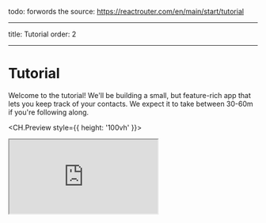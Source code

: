 todo: forwords
the source: https://reactrouter.com/en/main/start/tutorial

---

title: Tutorial
order: 2

---

# Tutorial

Welcome to the tutorial! We'll be building a small, but feature-rich app that lets you keep track of your contacts. We expect it to take between 30-60m if you're following along.

<CH.Preview style={{ height: '100vh' }}>
  <iframe src="http://localhost:5173/" />
</CH.Preview>
{/* style={{ height: '100vh', position: 'unset' }} */}

todo: put the completed application here

👉 **Every time you see this it means you need to do something in the app!**

The rest is just there for your information and deeper understanding. Let's get to it.

<CH.Scrollycoding showCopyButton={true} showExpandButton={true} lineNumbers={true}>
## Setup

<docs-info>If you're not going to follow along in your own app, you can skip this section</docs-info>

We'll be using [Vite][vite] for our bundler and dev server for this tutorial. You'll need [Node.js][node] installed for the `npm` command line tool.

👉️ **Open up your terminal and bootstrap a new React app with Vite**

```sh
npm create vite@latest name-of-your-project -- --template react
# follow prompts
cd <your new project directory>
npm install react-router-dom localforage match-sorter sort-by
npm run dev
```

---

You should be able to visit the URL printed in the terminal:

```
 VITE v3.0.7  ready in 175 ms

  ➜  Local:   http://127.0.0.1:5173/
  ➜  Network: use --host to expose
```

---

We've got some pre-written CSS for this tutorial so we can stay focused on React Router. Feel free to judge it harshly or write your own 😅 (We did things we normally wouldn't in CSS so that the markup in this tutorial could stay as minimal as possible.)

👉 **Copy/Paste the tutorial CSS into `src/index.css`**

```css src/index.css
/* // from ../src/index.css */
```

---

This tutorial will be creating, reading, searching, updating, and deleting data. A typical web app would probably be talking to an API on your web server, but we're going to use browser storage and fake some network latency to keep this focused. None of this code is relevant to React Router, so just go ahead and copy/paste it all.

👉 **Copy/Paste the tutorial data module into `src/contacts.js`**

```js src/contacts.js
// from ../src/contacts.js
```

All you need in the src folder are `contacts.js`, `main.jsx`, and `index.css`. You can delete anything else (like `App.js` and `assets`, etc.).

👉 **Delete unused files in `src/` so all you have left are these:**

```
src
├── contacts.js
├── index.css
└── main.jsx
```

If your app is running, it might blow up momentarily, just keep going 😋. And with that, we're ready to get started!

---

## Adding a Router

{/* todo: update the link */}
First thing to do is create a [Browser Router][createbrowserrouter] and configure our first route. This will enable client side routing for our web app.

The `main.jsx` file is the entry point. Open it up and we'll put React Router on the page.

👉 **Create and render a [browser router][createbrowserrouter] in `main.jsx`**

```jsx src/main.jsx focus=3:6,9:14,18
// from ../src/main.01.jsx
```

This first route is what we often call the "root route" since the rest of our routes will render inside of it. It will serve as the root layout of the UI, we'll have nested layouts as we get farther along.

---

## The Root Route

Let's add the global layout for this app.

👉 **Create `src/routes` and `src/routes/root.jsx`**

```sh
mkdir src/routes
touch src/routes/root.jsx
```

<small>
  (If you don't want to be a command line nerd, use your
  editor instead of those commands 🤓)
</small>

---

👉 **Create the root layout component**

```jsx src/routes/root.jsx
// from ../src/routes/root.01.jsx
```

Nothing React Router specific yet, so feel free to copy/paste all of that.

---

👉 **Set `<Root>` as the root route's [`element`][routeelement]**

```jsx src/main.jsx
// from ../src/main.02.jsx
```

The app should look something like this now. It sure is nice having a designer who can also write the CSS, isn't it? (Thank you [Jim][jim] 🙏).

<img
  class="tutorial"
  loading="lazy"
  src="https://reactrouter.com/_docs/tutorial/01.webp"
/>

---

## Handling Not Found Errors

It's always a good idea to know how your app responds to errors early in the project because we all write far more bugs than features when building a new app! Not only will your users get a good experience when this happens, but it helps you during development as well.

We added some links to this app, let's see what happens when we click them?

👉 **Click one of the sidebar names**

<img
  class="tutorial"
  loading="lazy"
  alt="screenshot of default React Router error element"
  src="https://reactrouter.com/_docs/tutorial/02.webp"
/>

Gross! This is the default error screen in React Router, made worse by our flex box styles on the root element in this app 😂.

---

Anytime your app throws an error while rendering, loading data, or performing data mutations, React Router will catch it and render an error screen. Let's make our own error page.

👉 **Create an error page component**

```jsx src/error-page.jsx
// from ../src/error-page.jsx
```

```sh
touch src/error-page.jsx
```

---

👉 **Set the `<ErrorPage>` as the [`errorElement`][errorelement] on the root route**

```jsx src/main.jsx
// from ../src/main.03.jsx
```

The error page should now look like this:

<img
  class="tutorial"
  loading="lazy"
  alt="new error page, but still ugly"
  src="https://reactrouter.com/_docs/tutorial/03.webp"
/>

<small>
  (Well, that's not much better. Maybe somebody forgot to
  ask the designer to make an error page. Maybe everybody
  forgets to ask the designer to make an error page and then
  blames the designer for not thinking of it 😆)
</small>

{/* todo: codehike link? */}
Note that [`useRouteError`][userouteerror] provides the error that was thrown. When the user navigates to routes that don't exist you'll get an [error response][isrouteerrorresponse] with a "Not Found" `statusText`. We'll see some other errors later in the tutorial and discuss them more.

For now, it's enough to know that pretty much all of your errors will now be handled by this page instead of infinite spinners, unresponsive pages, or blank screens 🙌

---

## The Contact Route UI

Instead of a 404 "Not Found" page, we want to actually render something at the URLs we've linked to. For that, we need to make a new route.

👉 **Create the contact route module**

```jsx src/routes/contact.jsx
// from ../src/routes/contact.01.jsx
```

```sh
touch src/routes/contact.jsx
```

👉 **Add the contact component UI**

It's just a bunch of elements, feel free to copy/paste.

---

Now that we've got a component, let's hook it up to a new route.

👉 **Import the contact component and create a new route**

```js src/main.jsx
// from ../src/main.04.jsx
```

Now if we click one of the links or visit `/contacts/1` we get our new component!

<img
  class="tutorial"
  loading="lazy"
  alt="contact route rendering without the parent layout"
  src="https://reactrouter.com/_docs/tutorial/04.webp"
/>

However, it's not inside of our root layout 😠

---

## Nested Routes

We want the contact component to render _inside_ of the `<Root>` layout like this.

<img
  class="tutorial"
  loading="lazy"
  src="https://reactrouter.com/_docs/tutorial/05.webp"
/>

We do it by making the contact route a _child_ of the root route.

👉 **Move the contacts route to be a child of the root route**

```jsx src/main.jsx
// from ../src/main.05.jsx
```

---

You'll now see the root layout again but a blank page on the right. We need to tell the root route _where_ we want it to render its child routes. We do that with [`<Outlet>`][outlet].

Find the _`<div id="detail">`_ and put an outlet inside

👉 **Render an [`<Outlet>`][outlet]**

```jsx src/routes/root.jsx
// from ../src/routes/root.02.jsx
```

---

## Client Side Routing

You may or may not have noticed, but when we click the links in the sidebar, the browser is doing a full document request for the next URL instead of using React Router.

Client side routing allows our app to update the URL without requesting another document from the server. Instead, the app can immediately render new UI. Let's make it happen with [`<Link>`][link].

👉 **Change the sidebar _`<a href>`_ to _`<Link to>`_**

```jsx src/routes/root.jsx
// from ../src/routes/root.03.jsx
```

You can open the network tab in the browser devtools to see that it's not requesting documents anymore.

---

## Loading Data

URL segments, layouts, and data are more often than not coupled (tripled?) together. We can see it in this app already:

<table>
  <thead>
    <tr>
      <th>URL Segment</th>
      <th>Component</th>
      <th>Data</th>
    </tr>
  </thead>
  <tbody>
    <tr>
      <td>/</td>
      <td>
        <code>&lt;Root&gt;</code>
      </td>
      <td>list of contacts</td>
    </tr>
    <tr>
      <td>contacts/:id</td>
      <td>
        <code>&lt;Contact&gt;</code>
      </td>
      <td>individual contact</td>
    </tr>
  </tbody>
</table>

Because of this natural coupling, React Router has data conventions to get data into your route components easily.

There are two APIs we'll be using to load data, [`loader`][loader] and [`useLoaderData`][useloaderdata]. First we'll create and export a loader function in the root module, then we'll hook it up to the route. Finally, we'll access and render the data.

👉 **Export a loader from `root.jsx`**

```jsx src/routes/root.jsx
// from ../src/routes/root.04.jsx
```

---

👉 **Configure the loader on the route**

```jsx src/main.jsx
// from ../src/main.06.jsx
```

---

👉 **Access and render the data**

```jsx src/routes/root.jsx
// from ../src/routes/root.05.jsx
```

That's it! React Router will now automatically keep that data in sync with your UI. We don't have any data yet, so you're probably getting a blank list like this:

<img
  class="tutorial"
  loading="lazy"
  src="https://reactrouter.com/_docs/tutorial/06.webp"
/>

---

## Data Writes + HTML Forms

We'll create our first contact in a second, but first let's talk about HTML.

React Router emulates HTML Form navigation as the data mutation primitive, according to web development before the JavaScript cambrian explosion. It gives you the UX capabilities of client rendered apps with the simplicity of the "old school" web model.

While unfamiliar to some web developers, HTML forms actually cause a navigation in the browser, just like clicking a link. The only difference is in the request: links can only change the URL while forms can also change the request method (GET vs POST) and the request body (POST form data).

Without client side routing, the browser will serialize the form's data automatically and send it to the server as the request body for POST, and as URLSearchParams for GET. React Router does the same thing, except instead of sending the request to the server, it uses client side routing and sends it to a route [`action`][action].

We can test this out by clicking the "New" button in our app. The app should blow up because the Vite server isn't configured to handle a POST request (it sends a 404, though it should probably be a 405 🤷).

<img
  class="tutorial"
  loading="lazy"
  src="https://reactrouter.com/_docs/tutorial/07.webp"
/>

Instead of sending that POST to the Vite server to create a new contact, let's use client side routing instead.

---

## Creating Contacts

We'll create new contacts by exporting an `action` in our root route, wiring it up to the route config, and changing our _`<form>`_ to a React Router [`<Form>`][form].

👉 **Create the action and change _`<form>`_ to _`<Form>`_**

```jsx src/routes/root.jsx
// from ../src/routes/root.06.jsx
```

---

👉 **Import and set the action on the route**

```jsx src/main.jsx
// from ../src/main.07.jsx
```

That's it! Go ahead and click the "New" button and you should see a new record pop into the list 🥳

<img
  class="tutorial"
  loading="lazy"
  src="https://reactrouter.com/_docs/tutorial/08.webp"
/>

The _`createContact`_ method just creates an empty contact with no name or data or anything. But it does still create a record, promise!

> 🧐 Wait a sec ... How did the sidebar update? Where did we call the `action`? Where's the code to refetch the data? Where are `useState`, `onSubmit` and `useEffect`?!

This is where the "old school web" programming model shows up. As we discussed earlier, [`<Form>`][form] prevents the browser from sending the request to the server and sends it to your route `action` instead. In web semantics, a POST usually means some data is changing. By convention, React Router uses this as a hint to automatically revalidate the data on the page after the action finishes. That means all of your `useLoaderData` hooks update and the UI stays in sync with your data automatically! Pretty cool.

---

## URL Params in Loaders

👉 **Click on the No Name record**

We should be seeing our old static contact page again, with one difference: the URL now has a real ID for the record.

<img
  class="tutorial"
  loading="lazy"
  src="https://reactrouter.com/_docs/tutorial/09.webp"
/>

Reviewing the route config, the route looks like this:

```jsx src/routes/contact.jsx
// from ../src/routes/contact.02.jsx
```

```jsx
;[
  {
    path: 'contacts/:contactId',
    element: <Contact />,
  },
]
```

Note the _`:contactId`_ URL segment. The colon (`:`) has special meaning, turning it into a "dynamic segment". Dynamic segments will match dynamic (changing) values in that position of the URL, like the contact ID. We call these values in the URL "URL Params", or just "params" for short.

These [`params`][params] are passed to the loader with keys that match the dynamic segment. For example, our segment is named _`:contactId`_ so the value will be passed as _`params.contactId`_.

These params are most often used to find a record by ID. Let's try it out.

👉 **Add a loader to the contact page and access data with _`useLoaderData`_**

---

👉 **Configure the loader on the route**

```jsx src/main.jsx
// from ../src/main.08.jsx
```

<img
  class="tutorial"
  loading="lazy"
  src="https://reactrouter.com/_docs/tutorial/10.webp"
/>

---

## Updating Data

Just like creating data, you update data with [`<Form>`][form]. Let's make a new route at `contacts/:contactId/edit`. Again, we'll start with the component and then wire it up to the route config.

👉 **Create the edit component**

```jsx src/routes/edit.jsx
// from ../src/routes/edit.01.jsx
```

```
touch src/routes/edit.jsx
```

👉 **Add the edit page UI**

Nothing we haven't seen before, feel free to copy/paste:

---

👉 **Add the new edit route**

```jsx src/main.jsx
// from ../src/main.09.jsx
```

We want it to be rendered in the root route's outlet, so we made it a sibling to the existing child route.

(You might note we reused the _`contactLoader`_ for this route. This is only because we're being lazy in the tutorial. There is no reason to attempt to share loaders among routes, they usually have their own.)

Alright, clicking the "Edit" button gives us this new UI:

<img
  class="tutorial"
  loading="lazy"
  src="https://reactrouter.com/_docs/tutorial/11.webp"
/>

---

## Updating Contacts with FormData

The edit route we just created already renders a form. All we need to do to update the record is wire up an action to the route. The form will post to the action and the data will be automatically revalidated.

👉 **Add an action to the edit module**

```jsx src/routes/edit.jsx
// from ../src/routes/edit.02.jsx
```

---

👉 **Wire the action up to the route**

```jsx src/main.jsx
// from ../src/main.10.jsx
```

Fill out the form, hit save, and you should see something like this! <small>(Except easier on the eyes and maybe less hairy.)</small>

<img
  class="tutorial"
  loading="lazy"
  src="https://reactrouter.com/_docs/tutorial/12.webp"
/>

## Mutation Discussion

> 😑 It worked, but I have no idea what is going on here...

Let's dig in a bit...

Open up `src/routes/edit.jsx` and look at the form elements. Notice how they each have a name:

```jsx src/routes/edit.jsx focus=5
<input
  placeholder="First"
  aria-label="First name"
  type="text"
  name="first"
  defaultValue={contact.first}
/>
```

Without JavaScript, when a form is submitted, the browser will create [`FormData`][formdata] and set it as the body of the request when it sends it to the server. As mentioned before, React Router prevents that and sends the request to your action instead, including the [`FormData`][formdata].

Each field in the form is accessible with `formData.get(name)`. For example, given the input field from above, you could access the first and last names like this:

```jsx lines=[3,4]
export async function action({ request, params }) {
  const formData = await request.formData()
  const firstName = formData.get('first')
  const lastName = formData.get('last')
  // ...
}
```

Since we have a handful of form fields, we used [`Object.fromEntries`][fromentries] to collect them all into an object, which is exactly what our `updateContact` function wants.

```jsx lines=[2,3]
const updates = Object.fromEntries(formData)
updates.first // "Some"
updates.last // "Name"
```

Aside from `action`, none of these APIs we're discussing are provided by React Router: [`request`][request], [`request.formData`][requestformdata], [`Object.fromEntries`][fromentries] are all provided by the web platform.

After we finished the action, note the [`redirect`][redirect] at the end:

```jsx src/routes/edit.jsx focus=5
export async function action({ request, params }) {
  const formData = await request.formData()
  const updates = Object.fromEntries(formData)
  await updateContact(params.contactId, updates)
  return redirect(`/contacts/${params.contactId}`)
}
```

Loaders and actions can both [return a `Response`][returningresponses] (makes sense, since they received a [`Request`][request]!). The [`redirect`][redirect] helper just makes it easier to return a [response][response] that tells the app to change locations.

Without client side routing, if a server redirected after a POST request, the new page would fetch the latest data and render. As we learned before, React Router emulates this model and automatically revalidates the data on the page after the action. That's why the sidebar automatically updates when we save the form. The extra revalidation code doesn't exist without client side routing, so it doesn't need to exist with client side routing either!

---

## Redirecting new records to the edit page

Now that we know how to redirect, let's update the action that creates new contacts to redirect to the edit page:

👉 **Redirect to the new record's edit page**

```jsx src/routes/root.jsx
// from ../src/routes/root.07.jsx
```

Now when we click "New", we should end up on the edit page:

<img
  class="tutorial"
  loading="lazy"
  src="https://reactrouter.com/_docs/tutorial/13.webp"
/>

👉 **Add a handful of records**

I'm going to use the stellar lineup of speakers from the first Remix Conference 😁

<img
  class="tutorial"
  loading="lazy"
  src="https://reactrouter.com/_docs/tutorial/14.webp"
/>

---

## Active Link Styling

Now that we have a bunch of records, it's not clear which one we're looking at in the sidebar. We can use [`NavLink`][navlink] to fix this.

👉 **Use a `NavLink` in the sidebar**

```jsx src/routes/root.jsx
// from ../src/routes/root.08.jsx
```

Note that we are passing a function to _`className`_. When the user is at the URL in the _`NavLink`_, then _`isActive`_ will be true. When it's _about_ to be active (the data is still loading) then _`isPending`_ will be true. This allows us to easily indicate where the user is, as well as provide immediate feedback on links that have been clicked but we're still waiting for data to load.

<img
  class="tutorial"
  loading="lazy"
  src="https://reactrouter.com/_docs/tutorial/15.webp"
/>

---

## Global Pending UI

As the user navigates the app, React Router will _leave the old page up_ as data is loading for the next page. You may have noticed the app feels a little unresponsive as you click between the list. Let's provide the user with some feedback so the app doesn't feel unresponsive.

React Router is managing all of the state behind the scenes and reveals the pieces of it you need to build dynamic web apps. In this case, we'll use the [`useNavigation`][usenavigation] hook.

👉 **`useNavigation` to add global pending UI**

```jsx src/routes/root.jsx
// from ../src/routes/root.09.jsx
```

[`useNavigation`][usenavigation] returns the current navigation state: it can be one of _`"idle" | "submitting" | "loading"`_.

In our case, we add a _`"loading"`_ class to the main part of the app if we're not idle. The CSS then adds a nice fade after a short delay (to avoid flickering the UI for fast loads). You could do anything you want though, like show a spinner or loading bar across the top.

<img
  class="tutorial"
  loading="lazy"
  src="https://reactrouter.com/_docs/tutorial/16.webp"
/>

Note that our data model (`src/contacts.js`) has a clientside cache, so navigating to the same contact is fast the second time. This behavior is _not_ React Router, it will re-load data for changing routes no matter if you've been there before or not. It does, however, avoid calling the loaders for _unchanging_ routes (like the list) during a navigation.

---

## Deleting Records

If we review code in the contact route, we can find the delete button looks like [this](focus://src/routes/contact.jsx#50:64)

Note the _`action`_ points to _`"destroy"`_. Like _`<Link to>`_, _`<Form action>`_ can take a _relative_ value. Since the form is rendered in _`contact/:contactId`_, then a relative action with _`destroy`_ will submit the form to _`contact/:contactId/destroy`_ when clicked.

At this point you should know everything you need to know to make the delete button work. Maybe give it a shot before moving on? You'll need:

1. A new route
2. An _`action`_ at that route
3. _`deleteContact`_ from _`src/contacts.js`_

---

```jsx src/routes/destroy.jsx
// from ../src/routes/destroy.01.jsx
```

👉 **Create the "destroy" route module**

```
touch src/routes/destroy.jsx
```

👉 **Add the destroy action**

---

👉 **Add the destroy route to the route config**

```jsx src/main.jsx
// from ../src/main.11.jsx
```

Alright, navigate to a record and click the "Delete" button. It works!

> 😅 I'm still confused why this all works

When the user clicks the submit button:

1. _`<Form>`_ prevents the default browser behavior of sending a new POST request to the server, but instead emulates the browser by creating a POST request with client side routing
2. The _`<Form action="destroy">`_ matches the new route at _`"contacts/:contactId/destroy"`_ and sends it the request
3. After the action redirects, React Router calls all of the loaders for the data on the page to get the latest values (this is "revalidation"). _`useLoaderData`_ returns new values and causes the components to update!

Add a form, add an action, React Router does the rest.

---

## Contextual Errors

👉 Just for kicks, throw an error in the destroy action

```jsx src/routes/destroy.jsx
// from ../src/routes/destroy.02.jsx
```

<img
  class="tutorial"
  loading="lazy"
  src="https://reactrouter.com/_docs/tutorial/17.webp"
/>

Recognize that screen? It's our [`errorElement`][errorelement] from before. The user, however, can't really do anything to recover from this screen except to hit refresh.

---

👉 Let's create a contextual error message for the destroy route

```jsx src/main.jsx
// from ../src/main.12.jsx
```

Now try it again:

<img
  class="tutorial"
  loading="lazy"
  src="https://reactrouter.com/_docs/tutorial/18.webp"
/>

Our user now has more options than slamming refresh, they can continue to interact with the parts of the page that aren't having trouble 🙌

Because the destroy route has its own _`errorElement`_ and is a child of the root route, the error will render there instead of the root. As you probably noticed, these errors bubble up to the nearest _`errorElement`_. Add as many or as few as you like, as long as you've got one at the root.

👉 Remember to remove the error we added for kicks

```jsx src/routes/destroy.jsx
import { redirect } from 'react-router-dom'
import { deleteContact } from '../contacts'

export async function action({ params }) {
  // focus
  throw new Error('oh dang!') // remove this line
  await deleteContact(params.contactId)
  return redirect('/')
}
```

---

## Index Routes

When we load up the app, you'll notice a big blank page on the right side of our list.

<img
  class="tutorial"
  loading="lazy"
  src="https://reactrouter.com/_docs/tutorial/19.webp"
/>

When a route has children, and you're at the parent route's path, the _`<Outlet>`_ has nothing to render because no children match. You can think of index routes as the default child route to fill in that space.

👉 **Create the index route module, and fill in the index component's elements**

Feel free to copy paste, nothing special here.

```jsx src/routes/index.jsx
// from ../src/routes/index.jsx
```

---

👉 **Configure the index route**

```jsx src/main.jsx
// from ../src/main.13.jsx
```

Note the [`{ index:true }`][index] instead of [`{ path: "" }`][path]. That tells the router to match and render this route when the user is at the parent route's exact path, so there are no other child routes to render in the `<Outlet>`.

<img
  class="tutorial"
  loading="lazy"
  src="https://reactrouter.com/_docs/tutorial/20.webp"
/>

Voila! No more blank space. It's common to put dashboards, stats, feeds, etc. at index routes. They can participate in data loading as well.

---

## Cancel Button

On the edit page we've got a cancel button that doesn't do anything yet. We'd like it to do the same thing as the browser's back button.

We'll need a click handler on the button as well as [`useNavigate`][usenavigate] from React Router.

👉 **Add the cancel button click handler with `useNavigate`**

```jsx src/routes/edit.jsx
// from ../src/routes/edit.03.jsx
```

Now when the user clicks "Cancel", they'll be sent back one entry in the browser's history.

> 🧐 Why is there no `event.preventDefault` on the button?

A `<button type="button">`, while seemingly redundant, is the HTML way of preventing a button from submitting its form.

Two more features to go. We're on the home stretch!

## URL Search Params and GET Submissions

All of our interactive UI so far have been either links that change the URL or forms that post data to actions. The search field is interesting because it's a mix of both: it's a form but it only changes the URL, it doesn't change data.

Right now it's just a normal HTML _`<form>`_, not a React Router _`<Form>`_. Let's see what the browser does with it by default:

👉 **Type a name into the search field and hit the enter key**

Note the browser's URL now contains your query in the URL as [URLSearchParams][urlsearchparams]:

```
http://127.0.0.1:5173/?q=ryan
```

If we review the search form, it looks like this:

```jsx src/routes/root.jsx focus=1,7
<form id="search-form" role="search">
  <input
    id="q"
    aria-label="Search contacts"
    placeholder="Search"
    type="search"
    name="q"
  />
  <div id="search-spinner" aria-hidden hidden={true} />
  <div className="sr-only" aria-live="polite"></div>
</form>
```

As we've seen before, browsers can serialize forms by the _`name`_ attribute of it's input elements. The name of this input is _`q`_, that's why the URL has _`?q=`_. If we named it `search` the URL would be _`?search=`_.

Note that this form is different from the others we've used, it does not have _`<form method="post">`_. The default _`method`_ is _`"get"`_. That means when the browser creates the request for the next document, it doesn't put the form data into the request POST body, but into the [`URLSearchParams`][urlsearchparams] of a GET request.

---

## GET Submissions with Client Side Routing

Let's use client side routing to submit this form and filter the list in our existing loader.

👉 **Change _`<form>`_ to _`<Form>`_**

```jsx src/routes/root.jsx
// from ../src/routes/root.11.jsx
```

---

👉 **Filter the list if there are URLSearchParams**

```jsx src/routes/root.jsx
// from ../src/routes/root.12.jsx
```

<img
  class="tutorial"
  loading="lazy"
  src="https://reactrouter.com/_docs/tutorial/21.webp"
/>

Because this is a GET, not a POST, React Router _does not_ call the `action`. Submitting a GET form is the same as clicking a link: only the URL changes. That's why the code we added for filtering is in the `loader`, not the `action` of this route.

This also means it's a normal page navigation. You can click the back button to get back to where you were.

---

## Synchronizing URLs to Form State

There are a couple of UX issues here that we can take care of quickly.

1. If you click back after a search, the form field still has the value you entered even though the list is no longer filtered.
2. If you refresh the page after searching, the form field no longer has the value in it, even though the list is filtered

In other words, the URL and our form state are out of sync.

👉 **Return _`q`_ from your loader and set it as the search field default value**

```jsx src/routes/root.jsx
// from ../src/routes/root.13.jsx
```

That solves problem (2). If you refresh the page now, the input field will show the query.

<img
  class="tutorial"
  loading="lazy"
  src="https://reactrouter.com/_docs/tutorial/21.webp"
/>

---

Now for problem (1), clicking the back button and updating the input. We can bring in `useEffect` from React to manipulate the form's state in the DOM directly.

👉 **Synchronize input value with the URL Search Params**

```jsx src/routes/root.jsx
// from ../src/routes/root.14.jsx
```

> 🤔 Shouldn't you use a controlled component and React State for this?

You could certainly do this as a controlled component, but you'll end up with more complexity for the same behavior. You don't control the URL, the user does with the back/forward buttons. There would be more synchronization points with a controlled component.

<details>
<summary>If you're still concerned, expand this to see what it would look like</summary>

Notice how controlling the input requires three points of synchronization now instead of just one. The behavior is identical but the code is more complex.

```jsx src/routes/root.jsx focus=1,6,15,18:20,34:37
import { useEffect, useState } from 'react'
// existing code

export async function loader({ request }) {
  const url = new URL(request.url)
  const q = url.searchParams.get('q') || ''
  const contacts = await getContacts(q)
  return { contacts, q }
}

// existing code

export default function Root() {
  const { contacts, q } = useLoaderData()
  const [query, setQuery] = useState(q)
  const navigation = useNavigation()

  useEffect(() => {
    setQuery(q)
  }, [q])

  return (
    <>
      <div id="sidebar">
        <h1>React Router Contacts</h1>
        <div>
          <Form id="search-form" role="search">
            <input
              id="q"
              aria-label="Search contacts"
              placeholder="Search"
              type="search"
              name="q"
              value={query}
              onChange={(e) => {
                setQuery(e.target.value)
              }}
            />
            {/* existing code */}
          </Form>
          {/* existing code */}
        </div>
        {/* existing code */}
      </div>
    </>
  )
}
```

</details>

---

## Submitting Forms `onChange`

We've got a product decision to make here. For this UI, we'd probably rather have the filtering happen on every key stroke instead of when the form is explicitly submitted.

We've seen _`useNavigate`_ already, we'll use its cousin, [`useSubmit`][usesubmit], for this.

```jsx src/routes/root.jsx
// from ../src/routes/root.15.jsx
```

Now as you type, the form is submitted automatically!

Note the argument to [`submit`][usesubmit]. We're passing in `event.currentTarget.form`. The `currentTarget` is the DOM node the event is attached to, and the `currentTarget.form` is the input's parent form node. **The `submit` function will serialize and submit any form you pass to it.**

## Adding Search Spinner

In a production app, it's likely this search will be looking for records in a database that is too large to send all at once and filter client side. That's why this demo has some faked network latency.

Without any loading indicator, the search feels kinda sluggish. Even if we could make our database faster, we'll always have the user's network latency in the way and out of our control. For a better UX, let's add some immediate UI feedback for the search. For this we'll use [`useNavigation`][usenavigation] again.

👉 **Add the search spinner**

```jsx src/routes/root.jsx lines=[8-12,26,32]
// existing code

export default function Root() {
  const { contacts, q } = useLoaderData()
  const navigation = useNavigation()
  const submit = useSubmit()

  const searching =
    navigation.location &&
    new URLSearchParams(navigation.location.search).has('q')

  useEffect(() => {
    document.getElementById('q').value = q
  }, [q])

  return (
    <>
      <div id="sidebar">
        <h1>React Router Contacts</h1>
        <div>
          <Form id="search-form" role="search">
            <input
              id="q"
              className={searching ? 'loading' : ''}
              // existing code
            />
            <div
              id="search-spinner"
              aria-hidden
              hidden={!searching}
            />
            {/* existing code */}
          </Form>
          {/* existing code */}
        </div>
        {/* existing code */}
      </div>
      {/* existing code */}
    </>
  )
}
```

<img
  class="tutorial"
  loading="lazy"
  src="https://reactrouter.com/_docs/tutorial/22.webp"
/>

The `navigation.location` will show up when the app is navigating to a new URL and loading the data for it. It then goes away when there is no pending navigation anymore.

## Managing the History Stack

Now that the form is submitted for every key stroke, if we type the characters "seba" and then delete them with backspace, we end up with 7 new entries in the stack 😂. We definitely don't want this

<img
  class="tutorial"
  loading="lazy"
  src="https://reactrouter.com/_docs/tutorial/23.webp"
/>

We can avoid this by _replacing_ the current entry in the history stack with the next page, instead of pushing into it.

👉 **Use `replace` in `submit`**

```jsx src/routes/root.jsx lines=[16-19]
// existing code

export default function Root() {
  // existing code

  return (
    <>
      <div id="sidebar">
        <h1>React Router Contacts</h1>
        <div>
          <Form id="search-form" role="search">
            <input
              id="q"
              // existing code
              onChange={(event) => {
                const isFirstSearch = q == null
                submit(event.currentTarget.form, {
                  replace: !isFirstSearch,
                })
              }}
            />
            {/* existing code */}
          </Form>
          {/* existing code */}
        </div>
        {/* existing code */}
      </div>
      {/* existing code */}
    </>
  )
}
```

We only want to replace search results, not the page before we started searching, so we do a quick check if this is the first search or not and then decide to replace.

Each key stroke no longer creates new entries, so the user can click back out of the search results without having to click it 7 times 😅.

## Mutations Without Navigation

So far all of our mutations (the times we change data) have used forms that navigate, creating new entries in the history stack. While these user flows are common, it's equally as common to want to change data _without_ causing a navigation.

For these cases, we have the [`useFetcher`][usefetcher] hook. It allows us to communicate with loaders and actions without causing a navigation.

The ★ button on the contact page makes sense for this. We aren't creating or deleting a new record, we don't want to change pages, we simply want to change the data on the page we're looking at.

👉 **Change the `<Favorite>` form to a fetcher form**

```jsx src/routes/contact.jsx lines=[4,10,14,26]
import {
  useLoaderData,
  Form,
  useFetcher,
} from 'react-router-dom'

// existing code

function Favorite({ contact }) {
  const fetcher = useFetcher()
  let favorite = contact.favorite

  return (
    <fetcher.Form method="post">
      <button
        name="favorite"
        value={favorite ? 'false' : 'true'}
        aria-label={
          favorite
            ? 'Remove from favorites'
            : 'Add to favorites'
        }
      >
        {favorite ? '★' : '☆'}
      </button>
    </fetcher.Form>
  )
}
```

Might want to take a look at that form while we're here. As always, our form has fields with a `name` prop. This form will send [`formData`][formdata] with a `favorite` key that's either `"true" | "false"`. Since it's got `method="post"` it will call the action. Since there is no `<fetcher.Form action="...">` prop, it will post to the route where the form is rendered.

👉 **Create the action**

```jsx src/routes/contact.jsx lines=[2,4-9]
// existing code
import { getContact, updateContact } from '../contacts'

export async function action({ request, params }) {
  let formData = await request.formData()
  return updateContact(params.contactId, {
    favorite: formData.get('favorite') === 'true',
  })
}

export default function Contact() {
  // existing code
}
```

Pretty simple. Pull the form data off the request and send it to the data model.

👉 **Configure the route's new action**

```jsx src/main.jsx lines=[4,20]
// existing code
import Contact, {
  loader as contactLoader,
  action as contactAction,
} from './routes/contact'

const router = createBrowserRouter([
  {
    path: '/',
    element: <Root />,
    errorElement: <ErrorPage />,
    loader: rootLoader,
    action: rootAction,
    children: [
      { index: true, element: <Index /> },
      {
        path: 'contacts/:contactId',
        element: <Contact />,
        loader: contactLoader,
        action: contactAction,
      },
      /* existing code */
    ],
  },
])
```

Alright, we're ready to click the star next to the user's name!

<img
  class="tutorial"
  loading="lazy"
  src="https://reactrouter.com/_docs/tutorial/24.webp"
/>

Check that out, both stars automatically update. Our new `<fetcher.Form method="post">` works almost exactly like the `<Form>` we've been using: it calls the action and then all data is revalidated automatically--even your errors will be caught the same way.

There is one key difference though, it's not a navigation--the URL doesn't change, the history stack is unaffected.

## Optimistic UI

You probably noticed the app felt kind of unresponsive when we clicked the favorite button from the last section. Once again, we added some network latency because you're going to have it in the real world!

To give the user some feedback, we could put the star into a loading state with [`fetcher.state`][fetcherstate] (a lot like `navigation.state` from before), but we can do something even better this time. We can use a strategy called "optimistic UI"

The fetcher knows the form data being submitted to the action, so it's available to you on `fetcher.formData`. We'll use that to immediately update the star's state, even though the network hasn't finished. If the update eventually fails, the UI will revert to the real data.

👉 **Read the optimistic value from `fetcher.formData`**

```jsx src/routes/contact.jsx lines=[7-9]
// existing code

function Favorite({ contact }) {
  const fetcher = useFetcher()

  let favorite = contact.favorite
  if (fetcher.formData) {
    favorite = fetcher.formData.get('favorite') === 'true'
  }

  return (
    <fetcher.Form method="post">
      <button
        name="favorite"
        value={favorite ? 'false' : 'true'}
        aria-label={
          favorite
            ? 'Remove from favorites'
            : 'Add to favorites'
        }
      >
        {favorite ? '★' : '☆'}
      </button>
    </fetcher.Form>
  )
}
```

If you click the button now you should see the star _immediately_ change to the new state. Instead of always rendering the actual data, we check if the fetcher has any `formData` being submitted, if so, we'll use that instead. When the action is done, the `fetcher.formData` will no longer exist and we're back to using the actual data. So even if you write bugs in your optimistic UI code, it'll eventually go back to the correct state 🥹

## Not Found Data

What happens if the contact we're trying to load doesn't exist?

<img
  loading="lazy"
  class="tutorial"
  src="https://reactrouter.com/_docs/tutorial/25.webp"
/>

Our root [`errorElement`][errorelement] is catching this unexpected error as we try to render a `null` contact. Nice the error was properly handled, but we can do better!

Whenever you have an expected error case in a loader or action–like the data not existing–you can `throw`. The call stack will break, React Router will catch it, and the error path is rendered instead. We won't even try to render a `null` contact.

👉 **Throw a 404 response in the loader**

```jsx src/routes/contact.jsx lines=[2-9]
export async function loader({ params }) {
  const contact = await getContact(params.contactId)
  if (!contact) {
    throw new Response('', {
      status: 404,
      statusText: 'Not Found',
    })
  }
  return { contact }
}
```

<img
  loading="lazy"
  class="tutorial"
  src="https://reactrouter.com/_docs/tutorial/27.webp"
/>

Instead of hitting a render error with `Cannot read properties of null`, we avoid the component completely and render the error path instead, telling the user something more specific.

This keeps your happy paths, happy. Your route elements don't need to concern themselves with error and loading states.

## Pathless Routes

One last thing. The last error page we saw would be better if it rendered inside the root outlet, instead of the whole page. In fact, every error in all of our child routes would be better in the outlet, then the user has more options than hitting refresh.

We'd like it to look like this:

<img
  loading="lazy"
  class="tutorial"
  src="https://reactrouter.com/_docs/tutorial/26.webp"
/>

We could add the error element to every one of the child routes but, since it's all the same error page, this isn't recommended.

There's a cleaner way. Routes can be used _without_ a path, which lets them participate in the UI layout without requiring new path segments in the URL. Check it out:

👉 **Wrap the child routes in a pathless route**

```jsx src/main.jsx lines=[9-21]
createBrowserRouter([
  {
    path: '/',
    element: <Root />,
    loader: rootLoader,
    action: rootAction,
    errorElement: <ErrorPage />,
    children: [
      {
        errorElement: <ErrorPage />,
        children: [
          { index: true, element: <Index /> },
          {
            path: 'contacts/:contactId',
            element: <Contact />,
            loader: contactLoader,
            action: contactAction,
          },
          /* the rest of the routes */
        ],
      },
    ],
  },
])
```

When any errors are thrown in the child routes, our new pathless route will catch it and render, preserving the root route's UI!

## JSX Routes

And for our final trick, many folks prefer to configure their routes with JSX. You can do that with `createRoutesFromElements`. There is no functional difference between JSX or objects when configuring your routes, it's simply a stylistic preference.

```jsx
import {
  createRoutesFromElements,
  createBrowserRouter,
  Route,
} from 'react-router-dom'

const router = createBrowserRouter(
  createRoutesFromElements(
    <Route
      path="/"
      element={<Root />}
      loader={rootLoader}
      action={rootAction}
      errorElement={<ErrorPage />}
    >
      <Route errorElement={<ErrorPage />}>
        <Route index element={<Index />} />
        <Route
          path="contacts/:contactId"
          element={<Contact />}
          loader={contactLoader}
          action={contactAction}
        />
        <Route
          path="contacts/:contactId/edit"
          element={<EditContact />}
          loader={contactLoader}
          action={editAction}
        />
        <Route
          path="contacts/:contactId/destroy"
          action={destroyAction}
        />
      </Route>
    </Route>
  )
)
```

---

That's it! Thanks for giving React Router a shot. We hope this tutorial gives you a solid start to build great user experiences. There's a lot more you can do with React Router, so make sure to check out all the APIs 😀

[vite]: https://vitejs.dev/guide/
[node]: https://nodejs.org
[createbrowserrouter]: ../routers/create-browser-router
[route]: ../route/route
[tutorial-css]: https://gist.githubusercontent.com/ryanflorence/ba20d473ef59e1965543fa013ae4163f/raw/499707f25a5690d490c7b3d54c65c65eb895930c/react-router-6.4-tutorial-css.css
[tutorial-data]: https://gist.githubusercontent.com/ryanflorence/1e7f5d3344c0db4a8394292c157cd305/raw/f7ff21e9ae7ffd55bfaaaf320e09c6a08a8a6611/contacts.js
[routeelement]: ../route/route#element
[jim]: https://blog.jim-nielsen.com/
[errorelement]: ../route/error-element
[userouteerror]: ../hooks/use-route-error
[isrouteerrorresponse]: ../utils/is-route-error-response
[outlet]: ../components/outlet
[link]: ../components/link
[setup]: #setup
[loader]: ../route/loader
[useloaderdata]: ../hooks/use-loader-data
[action]: ../route/action
[params]: ../route/loader#params
[form]: ../components/form
[request]: https://developer.mozilla.org/en-US/docs/Web/API/Request
[formdata]: https://developer.mozilla.org/en-US/docs/Web/API/FormData
[fromentries]: https://developer.mozilla.org/en-US/docs/Web/JavaScript/Reference/Global_Objects/Object/fromEntries
[requestformdata]: https://developer.mozilla.org/en-US/docs/Web/API/Request/formData
[response]: https://developer.mozilla.org/en-US/docs/Web/API/Response
[redirect]: ../fetch/redirect
[returningresponses]: ../route/loader#returning-responses
[usenavigation]: ../hooks/use-navigation
[index]: ../route/route#index
[path]: ../route/route#path
[usenavigate]: ../hooks/use-navigate
[uselocation]: ../hooks/use-location
[urlsearchparams]: https://developer.mozilla.org/en-US/docs/Web/API/URLSearchParams
[usesubmit]: ../hooks/use-submit
[navlink]: ../components/nav-link
[usefetcher]: ../hooks/use-fetcher
[fetcherstate]: ../hooks/use-fetcher#fetcherstate

</CH.Scrollycoding>
